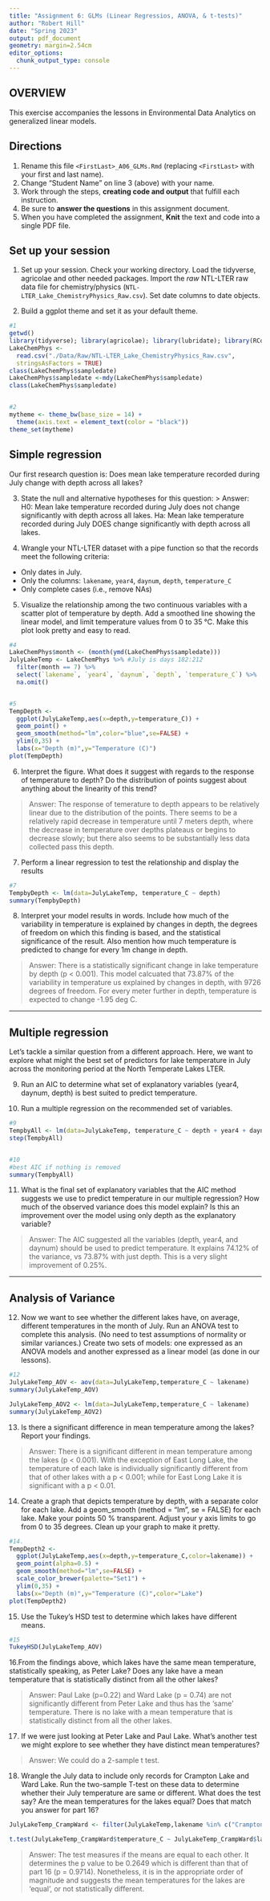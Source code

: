 ```yaml
---
title: "Assignment 6: GLMs (Linear Regressios, ANOVA, & t-tests)"
author: "Robert Hill"
date: "Spring 2023"
output: pdf_document
geometry: margin=2.54cm
editor_options: 
  chunk_output_type: console
---
```


## OVERVIEW

This exercise accompanies the lessons in Environmental Data Analytics on generalized linear models. 

## Directions
1. Rename this file `<FirstLast>_A06_GLMs.Rmd` (replacing `<FirstLast>` with your first and last name).
2. Change "Student Name" on line 3 (above) with your name.
3. Work through the steps, **creating code and output** that fulfill each instruction.
4. Be sure to **answer the questions** in this assignment document.
5. When you have completed the assignment, **Knit** the text and code into a single PDF file.


## Set up your session 
1. Set up your session. Check your working directory. Load the tidyverse, agricolae and other needed packages. Import the *raw* NTL-LTER raw data file for chemistry/physics (`NTL-LTER_Lake_ChemistryPhysics_Raw.csv`). Set date columns to date objects.

2. Build a ggplot theme and set it as your default theme.

```r
#1
getwd()
library(tidyverse); library(agricolae); library(lubridate); library(RColorBrewer)
LakeChemPhys <- 
  read.csv("./Data/Raw/NTL-LTER_Lake_ChemistryPhysics_Raw.csv",
  stringsAsFactors = TRUE)
class(LakeChemPhys$sampledate)
LakeChemPhys$sampledate <-mdy(LakeChemPhys$sampledate)
class(LakeChemPhys$sampledate)


#2
mytheme <- theme_bw(base_size = 14) +
  theme(axis.text = element_text(color = "black"))
theme_set(mytheme)

```

## Simple regression
Our first research question is: Does mean lake temperature recorded during July change with depth across all lakes?

3. State the null and alternative hypotheses for this question:
> Answer:
H0: Mean lake temperature recorded during July does not change significantly with
depth across all lakes.
Ha: Mean lake temperature recorded during July DOES change significantly with
depth across all lakes.


4.  Wrangle your NTL-LTER dataset with a pipe function so that the records meet the following criteria: 
 * Only dates in July. 
 * Only the columns: `lakename`, `year4`, `daynum`, `depth`, `temperature_C`
 * Only complete cases (i.e., remove NAs)

5. Visualize the relationship among the two continuous variables with a scatter plot of temperature by depth. Add a smoothed line showing the linear model, and limit temperature values from 0 to 35 °C. Make this plot look pretty and easy to read.

```r
#4
LakeChemPhys$month <- (month(ymd(LakeChemPhys$sampledate)))
JulyLakeTemp <- LakeChemPhys %>% #July is days 182:212
  filter(month == 7) %>%
  select(`lakename`, `year4`, `daynum`, `depth`, `temperature_C`) %>%
  na.omit()


#5
TempDepth <-
  ggplot(JulyLakeTemp,aes(x=depth,y=temperature_C)) +
  geom_point() +
  geom_smooth(method="lm",color="blue",se=FALSE) +
  ylim(0,35) +
  labs(x="Depth (m)",y="Temperature (C)")
plot(TempDepth)

```


6. Interpret the figure. What does it suggest with regards to the response of temperature to depth? Do the distribution of points suggest about anything about the linearity of this trend?

> Answer: The response of temerature to depth appears to be relatively linear due to
the distribution of the points. There seems to be a relatively rapid decrease
in temperature until 7 meters depth, where the decrease in temperature over depths
plateaus or begins to decrease slowly; but there also seems to be substantially less
data collected pass this depth.


7. Perform a linear regression to test the relationship and display the results

```r
#7
TempbyDepth <- lm(data=JulyLakeTemp, temperature_C ~ depth)
summary(TempbyDepth)

```


8. Interpret your model results in words. Include how much of the variability in temperature is explained by changes in depth, the degrees of freedom on which this finding is based, and the statistical significance of the result. Also mention how much temperature is predicted to change for every 1m change in depth. 

> Answer: There is a statistically significant change in lake temperature by
depth (p < 0.001). This model calcuated that 73.87% of the variability in temperature
us explained by changes in depth, with 9726 degrees of freedom. For every meter
further in depth, temperature is expected to change -1.95 deg C.


---

## Multiple regression
Let's tackle a similar question from a different approach. Here, we want to explore what might the best set of predictors for lake temperature in July across the monitoring period at the North Temperate Lakes LTER. 


9. Run an AIC to determine what set of explanatory variables (year4, daynum, depth) is best suited to predict temperature.

10. Run a multiple regression on the recommended set of variables. 

```r
#9
TempbyAll <- lm(data=JulyLakeTemp, temperature_C ~ depth + year4 + daynum)
step(TempbyAll)


#10
#best AIC if nothing is removed
summary(TempbyAll)

```

11. What is the final set of explanatory variables that the AIC method suggests we use to predict temperature in our multiple regression? How much of the observed variance does this model explain? Is this an improvement over the model using only depth as the explanatory variable?

> Answer: The AIC suggested all the variables (depth, year4, and daynum) should
be used to predict temperature. It explains 74.12% of the variance, vs 73.87% with
just depth. This is a very slight improvement of 0.25%.



---
## Analysis of Variance

12. Now we want to see whether the different lakes have, on average, different temperatures in the month of July. Run an ANOVA test to complete this analysis. (No need to test assumptions of normality or similar variances.) Create two sets of models: one expressed as an ANOVA models and another expressed as a linear model (as done in our lessons).

```r
#12
JulyLakeTemp_AOV <- aov(data=JulyLakeTemp,temperature_C ~ lakename)
summary(JulyLakeTemp_AOV)

JulyLakeTemp_AOV2 <- lm(data=JulyLakeTemp,temperature_C ~ lakename)
summary(JulyLakeTemp_AOV2)


```

13. Is there a significant difference in mean temperature among the lakes? Report your findings. 

> Answer: There is a significant different in mean temperature among the lakes
(p < 0.001). With the exception of East Long Lake, the temperature of each lake
is individually significantly different from that of other lakes with a p < 0.001; 
while for East Long Lake it is significant with a p < 0.01.



14. Create a graph that depicts temperature by depth, with a separate color for each lake. Add a geom_smooth (method = "lm", se = FALSE) for each lake. Make your points 50 % transparent. Adjust your y axis limits to go from 0 to 35 degrees. Clean up your graph to make it pretty. 

```r
#14.
TempDepth2 <-
  ggplot(JulyLakeTemp,aes(x=depth,y=temperature_C,color=lakename)) +
  geom_point(alpha=0.5) +
  geom_smooth(method="lm",se=FALSE) +
  scale_color_brewer(palette="Set1") +
  ylim(0,35) +
  labs(x="Depth (m)",y="Temperature (C)",color="Lake")
plot(TempDepth2)
```

15. Use the Tukey's HSD test to determine which lakes have different means.

```r
#15
TukeyHSD(JulyLakeTemp_AOV)

```

16.From the findings above, which lakes have the same mean temperature, statistically speaking, as Peter Lake? Does any lake have a mean temperature that is statistically distinct from all the other lakes?

>Answer: Paul Lake (p=0.22) and Ward Lake (p = 0.74) are not significantly different
from Peter Lake and thus has the 'same' temperature. There is no lake with a mean
temperature that is statistically distinct from all the other lakes.

 

17. If we were just looking at Peter Lake and Paul Lake. What's another test we might explore to see whether they have distinct mean temperatures? 

>Answer: We could do a 2-sample t test.



18. Wrangle the July data to include only records for Crampton Lake and Ward Lake. Run the two-sample T-test on these data to determine whether their July temperature are same or different. What does the test say? Are the mean temperatures for the lakes equal? Does that match you answer for part 16?

```r
JulyLakeTemp_CrampWard <- filter(JulyLakeTemp,lakename %in% c("Crampton Lake","Ward Lake"))

t.test(JulyLakeTemp_CrampWard$temperature_C ~ JulyLakeTemp_CrampWard$lakename)
```

>Answer: The test measures if the means are equal to each other. It determines the
p value to be 0.2649 which is different than that of part 16 (p = 0.9714). Nonetheless,
it is in the appropriate order of magnitude and suggests the mean temperatures for the
lakes are 'equal', or not statistically different.
